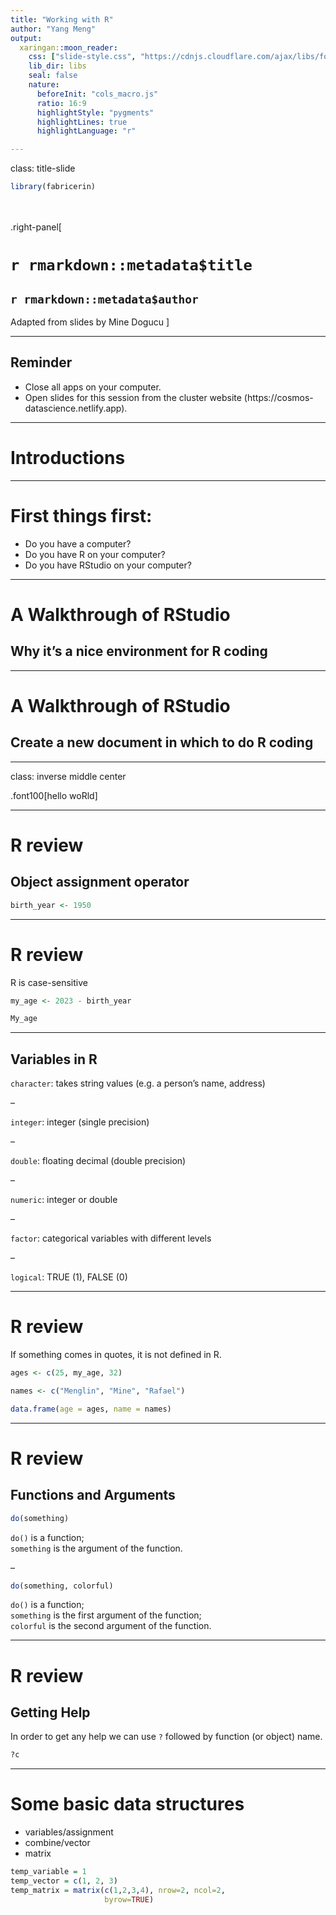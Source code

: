 ```yaml
---
title: "Working with R"
author: "Yang Meng"
output: 
  xaringan::moon_reader:
    css: ["slide-style.css", "https://cdnjs.cloudflare.com/ajax/libs/font-awesome/5.15.3/css/all.min.css"]
    lib_dir: libs
    seal: false
    nature:
      beforeInit: "cols_macro.js"
      ratio: 16:9
      highlightStyle: "pygments"
      highlightLines: true
      highlightLanguage: "r"

---
```


class: title-slide

```r
library(fabricerin)
```

<br>
<br>
.right-panel[ 

# `r rmarkdown::metadata$title`
## `r rmarkdown::metadata$author`

Adapted from slides by Mine Dogucu
]

---

## Reminder

- Close all apps on your computer.  
- Open slides for this session from the cluster website (https://cosmos-datascience.netlify.app). 

---

# Introductions

---

# First things first:
- Do you have a computer?
- Do you have R on your computer?
- Do you have RStudio on your computer?

---

# A Walkthrough of RStudio
## Why it's a nice environment for R coding

---

# A Walkthrough of RStudio
## Create a new document in which to do R coding

---

class: inverse middle center

.font100[hello woRld]


---

# R review
## Object assignment operator

```r
birth_year <- 1950
```

---

# R review

R is case-sensitive


```r

my_age <- 2023 - birth_year

My_age
```



---

## Variables in R

`character`: takes string values (e.g. a person's name, address)

--

`integer`: integer (single precision)  

--

`double`: floating decimal (double precision) 

--

`numeric`: integer or double  

--

`factor`: categorical variables with different levels  

--

`logical`: TRUE (1), FALSE (0)  



---


# R review

If something comes in quotes, it is not defined in R. 


```r

ages <- c(25, my_age, 32)

names <- c("Menglin", "Mine", "Rafael")

data.frame(age = ages, name = names)
```

---

# R review
## Functions and Arguments

```r
do(something)
```

`do()` is a function;   
`something` is the argument of the function.

--

```r
do(something, colorful)
```

`do()` is a function;   
`something` is the first argument of the function;   
`colorful` is the second argument of the function.

---

# R review

## Getting Help

In order to get any help we can use `?` followed by function (or object) name. 

```r
?c
```


---

# Some basic data structures
- variables/assignment
- combine/vector
- matrix

```r
temp_variable = 1
temp_vector = c(1, 2, 3)
temp_matrix = matrix(c(1,2,3,4), nrow=2, ncol=2, 
                     byrow=TRUE)
```
